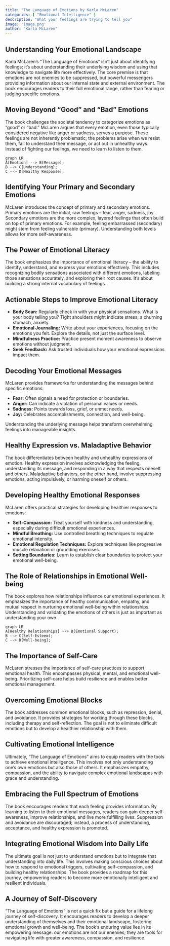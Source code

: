 ```yaml
---
title: "The Language of Emotions by Karla McLaren"
categories: [ "Emotional Intelligence" ]
description: "What your feelings are trying to tell you"
image: 'image.png'
author: "Karla McLaren"
---
```

## Understanding Your Emotional Landscape

Karla McLaren's "The Language of Emotions" isn't just about identifying feelings; it's about understanding their underlying wisdom and using that knowledge to navigate life more effectively. The core premise is that emotions are not enemies to be suppressed, but powerful messengers providing information about our internal state and external environment. The book encourages readers to their full emotional range, rather than fearing or judging specific emotions.

## Moving Beyond "Good" and "Bad" Emotions

The book challenges the societal tendency to categorize emotions as "good" or "bad."  McLaren argues that every emotion, even those typically considered negative like anger or sadness, serves a purpose.  These feelings are not inherently problematic; the problems arise when we resist them, fail to understand their message, or act out in unhealthy ways.  Instead of fighting our feelings, we need to learn to listen to them.

```mermaid
graph LR
A[Emotion] --> B(Message);
B --> C{Understanding};
C --> D[Healthy Response];
```

## Identifying Your Primary and Secondary Emotions

McLaren introduces the concept of primary and secondary emotions. Primary emotions are the initial, raw feelings – fear, anger, sadness, joy. Secondary emotions are the more complex, layered feelings that often build on top of primary emotions. For example, feeling embarrassed (secondary) might stem from feeling vulnerable (primary). Understanding both levels allows for more self-awareness.

## The Power of Emotional Literacy

The book emphasizes the importance of emotional literacy – the ability to identify, understand, and express your emotions effectively. This includes recognizing bodily sensations associated with different emotions, labeling those sensations accurately, and exploring their root causes.  It's about building a strong internal vocabulary of feelings.

## Actionable Steps to Improve Emotional Literacy

* **Body Scan:** Regularly check in with your physical sensations.  What is your body telling you?  Tight shoulders might indicate stress; a churning stomach, anxiety.
* **Emotional Journaling:**  Write about your experiences, focusing on the emotions you felt.  Explore the details, not just the surface level.
* **Mindfulness Practice:** Practice present moment awareness to observe emotions without judgment.
* **Seek Feedback:** Ask trusted individuals how your emotional expressions impact them.


##  Decoding Your Emotional Messages

McLaren provides frameworks for understanding the messages behind specific emotions:

* **Fear:** Often signals a need for protection or boundaries.
* **Anger:** Can indicate a violation of personal values or needs.
* **Sadness:** Points towards loss, grief, or unmet needs.
* **Joy:** Celebrates accomplishments, connection, and well-being.

Understanding the underlying message helps transform overwhelming feelings into manageable insights.

## Healthy Expression vs. Maladaptive Behavior

The book differentiates between healthy and unhealthy expressions of emotion.  Healthy expression involves acknowledging the feeling, understanding its message, and responding in a way that respects oneself and others.  Maladaptive behaviors, on the other hand, involve suppressing emotions, acting impulsively, or harming oneself or others.

##  Developing Healthy Emotional Responses

McLaren offers practical strategies for developing healthier responses to emotions:

* **Self-Compassion:** Treat yourself with kindness and understanding, especially during difficult emotional experiences.
* **Mindful Breathing:** Use controlled breathing techniques to regulate emotional intensity.
* **Emotional Regulation Techniques:** Explore techniques like progressive muscle relaxation or grounding exercises.
* **Setting Boundaries:** Learn to establish clear boundaries to protect your emotional well-being.


##  The Role of Relationships in Emotional Well-being

The book explores how relationships influence our emotional experiences. It emphasizes the importance of healthy communication, empathy, and mutual respect in nurturing emotional well-being within relationships. Understanding and validating the emotions of others is just as important as understanding your own.

```mermaid
graph LR
A[Healthy Relationships] --> B(Emotional Support);
B --> C(Self-Esteem);
C --> D[Well-being];
```

##  The Importance of Self-Care

McLaren stresses the importance of self-care practices to support emotional health.  This encompasses physical, mental, and emotional well-being.  Prioritizing self-care helps build resilience and enables better emotional management.

## Overcoming Emotional Blocks

The book addresses common emotional blocks, such as repression, denial, and avoidance.  It provides strategies for working through these blocks, including therapy and self-reflection. The goal is not to eliminate difficult emotions but to develop a healthier relationship with them.

## Cultivating Emotional Intelligence

Ultimately, "The Language of Emotions" aims to equip readers with the tools to achieve emotional intelligence. This involves not only understanding one's own emotions but also those of others. It emphasizes empathy, compassion, and the ability to navigate complex emotional landscapes with grace and understanding.

##  Embracing the Full Spectrum of Emotions

The book encourages readers that each feeling provides information. By learning to listen to their emotional messages, readers can gain deeper self-awareness, improve relationships, and live more fulfilling lives. Suppression and avoidance are discouraged; instead, a process of understanding, acceptance, and healthy expression is promoted.


##  Integrating Emotional Wisdom into Daily Life

The ultimate goal is not just to understand emotions but to integrate that understanding into daily life. This involves making conscious choices about how to respond to emotional triggers, cultivating self-compassion, and building healthy relationships.  The book provides a roadmap for this journey, empowering readers to become more emotionally intelligent and resilient individuals.

##   A Journey of Self-Discovery

"The Language of Emotions" is not a quick fix but a guide for a lifelong journey of self-discovery. It encourages readers to develop a deeper understanding of themselves and their emotional landscape, fostering emotional growth and well-being. The book’s enduring value lies in its empowering message: our emotions are not our enemies; they are tools for navigating life with greater awareness, compassion, and resilience.

